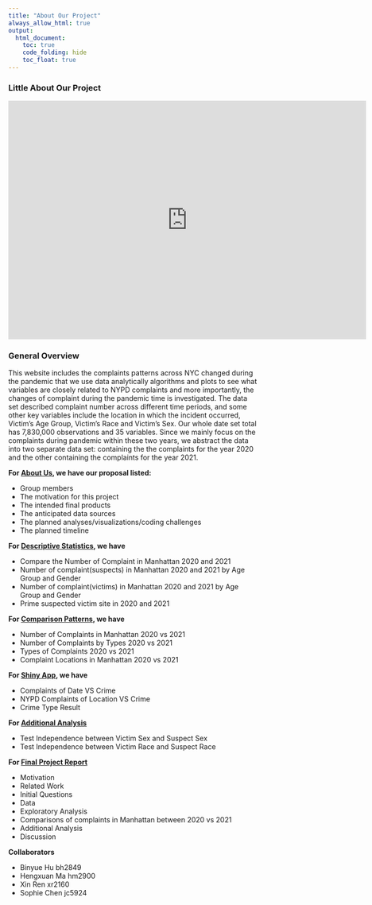 ```yaml
---
title: "About Our Project"
always_allow_html: true
output: 
  html_document:
    toc: true
    code_folding: hide
    toc_float: true
---
```


### Little About Our Project

 <iframe width="720" height="480" src="https://www.youtube.com/watch?v=_HKVVhi0HGc" title="YouTube video player" frameborder="0" allow="accelerometer; autoplay; clipboard-write; encrypted-media; gyroscope; picture-in-picture" allowfullscreen></iframe>

### General Overview
This website includes the complaints patterns across NYC changed during the pandemic that we use data analytically algorithms and plots to see what variables are closely related to NYPD complaints and more importantly, the changes of complaint during the pandemic time is investigated. The data set described complaint number across different time periods, and some other key variables include the location in which the incident occurred, Victim’s Age Group, Victim’s Race and Victim’s Sex. Our whole date set total has 7,830,000 observations and 35 variables. Since we mainly focus on the complaints during pandemic within these two years, we abstract the data into two separate data set: containing the the complaints for the year 2020 and the other containing the complaints for the year 2021. 


**For [About Us](proposal.html), we have our proposal listed:**

* Group members 
* The motivation for this project
* The intended final products 
* The anticipated data sources
* The planned analyses/visualizations/coding challenges
* The planned timeline

**For [Descriptive Statistics](stats.html), we have**

* Compare the Number of Complaint in Manhattan 2020 and 2021
* Number of complaint(suspects) in Manhattan 2020 and 2021 by Age Group and Gender
* Number of complaint(victims) in Manhattan 2020 and 2021 by Age Group and Gender
* Prime suspected victim site in 2020 and 2021

**For [Comparison Patterns](patterns.html), we have**

* Number of Complaints in Manhattan 2020 vs 2021
* Number of Complaints by Types 2020 vs 2021
* Types of Complaints 2020 vs 2021
* Complaint Locations in Manhattan 2020 vs 2021

**For [Shiny App](https://sophieenim.shinyapps.io/shiny_1/), we have**

* Complaints of Date VS Crime
* NYPD Complaints of Location VS Crime
* Crime Type Result

**For [Additional Analysis](regression.html)**

* Test Independence between Victim Sex and Suspect Sex
* Test Independence between Victim Race and Suspect Race

**For [Final Project Report](Final_project_report.html)**

* Motivation
* Related Work
* Initial Questions
* Data
* Exploratory Analysis
* Comparisons of complaints in Manhattan between 2020 vs 2021
* Additional Analysis
* Discussion

**Collaborators**

* Binyue Hu bh2849
* Hengxuan Ma hm2900
* Xin Ren xr2160
* Sophie Chen jc5924

